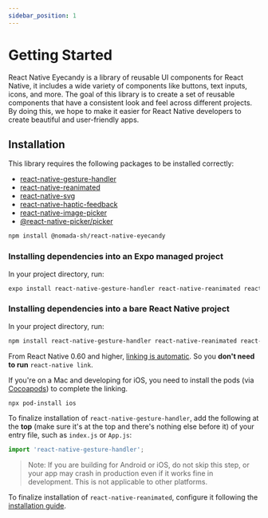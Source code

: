 ```yaml
---
sidebar_position: 1
---
```


# Getting Started

<div className="admonition admonition-info alert alert--info">
  <div className="admonition-content">
    React Native Eyecandy is a library of reusable UI components for React
    Native, it includes a wide variety of components like buttons, text inputs,
    icons, and more. The goal of this library is to create a set of reusable
    components that have a consistent look and feel across different projects.
    By doing this, we hope to make it easier for React Native developers to
    create beautiful and user-friendly apps.
  </div>
</div>

## Installation

This library requires the following packages to be installed correctly:

- [react-native-gesture-handler](https://github.com/software-mansion/react-native-gesture-handler)
- [react-native-reanimated](https://github.com/software-mansion/react-native-reanimated)
- [react-native-svg](https://github.com/react-native-community/react-native-svg)
- [react-native-haptic-feedback](https://github.com/junina-de/react-native-haptic-feedback)
- [react-native-image-picker](https://github.com/react-native-image-picker/react-native-image-picker)
- [@react-native-picker/picker](https://github.com/react-native-picker/picker)

```bash npm2yarn
npm install @nomada-sh/react-native-eyecandy
```

### Installing dependencies into an Expo managed project

In your project directory, run:

```sh
expo install react-native-gesture-handler react-native-reanimated react-native-svg react-native-haptic-feedback react-native-image-picker @react-native-picker/picker
```

### Installing dependencies into a bare React Native project

In your project directory, run:

```bash npm2yarn
npm install react-native-gesture-handler react-native-reanimated react-native-svg react-native-haptic-feedback react-native-image-picker @react-native-picker/picker
```

From React Native 0.60 and higher, [linking is automatic](https://github.com/react-native-community/cli/blob/master/docs/autolinking.md). So you **don't need to run** `react-native link`.

If you're on a Mac and developing for iOS, you need to install the pods (via [Cocoapods](https://cocoapods.org/)) to complete the linking.

```sh
npx pod-install ios
```

To finalize installation of `react-native-gesture-handler`, add the following at the **top** (make sure it's at the top and there's nothing else before it) of your entry file, such as `index.js` or `App.js`:

```js
import 'react-native-gesture-handler';
```

> Note: If you are building for Android or iOS, do not skip this step, or your app may crash in production even if it works fine in development. This is not applicable to other platforms.

To finalize installation of `react-native-reanimated`, configure it following the [installation guide](https://docs.swmansion.com/react-native-reanimated/docs/fundamentals/installation).
